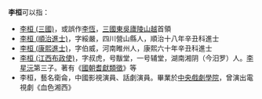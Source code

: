 '''李桓'''可以指：
* [[李桓_(三國)|李桓 (三國)]]，或誤作[[李恆|李恆]]，[[三國|三國]][[孙吴|東吳]][[廬陵|廬陵]][[山越|山越]]首領
* [[李桓_(順治進士)|李桓 (順治進士)]]，字綏嚴，四川營山縣人，順治十八年辛丑科進士
* [[李桓_(康熙進士)|李桓 (康熙進士)]]，字伯威，河南睢州人，康熙六十年辛丑科進士
* [[李桓_(江西布政使)|李桓 (江西布政使)]]，字叔虎，号黻堂，一号辅堂，湖南湘阴（今汨罗）人。[[李星沅|李星沅]]第三子。著有《[[國朝耆獻類徵|國朝耆獻類徵]]》等
* 李桓，藝名衛侖，中國影視演員、話劇演員。畢業於[[中央戲劇學院|中央戲劇學院]]，曾演出電視劇《血色湘西》

{{Disambiguation|cat=二字李姓人名消歧义}}